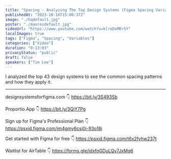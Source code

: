 ```yaml
---
title: "Spacing - Analyzing The Top Design Systems (Figma Spacing Variables)"
publishedAt: "2023-10-16T15:00:37Z"
image: "./hqdefault.jpg"
poster: "./maxresdefault.jpg"
videoUrl: "https://www.youtube.com/watch?v=klreDxMRrSY"
localImages: true
tags: ["Figma", "Spacing", "Variables"]
categories: ["Video"]
duration: "0:13:03"
privacyStatus: "public"
draft: false
speakers: ["Tim Lee"]
---
```


I analyzed the top 43 design systems to see the common spacing patterns and how they apply it.

---

designsystemsforfigma.com 👇
https://bit.ly/3S493Sb

Proportio.App 👇
https://bit.ly/3QjY7Pg

Sign up for Figma's Professional Plan 👇
https://psxid.figma.com/jm4gmy6csi0i-93o18j

Get started with Figma for free 👇
https://psxid.figma.com/t6x2fyhw237t

Waitlist for AirTable 👇
https://forms.gle/idxfqGDuLQv7JxMq6
